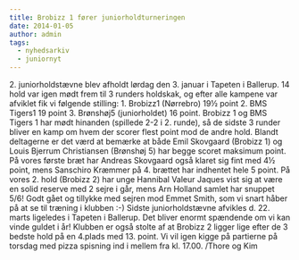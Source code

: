 ```yaml
---
title: Brobizz 1 fører juniorholdturneringen
date: 2014-01-05
author: admin
tags:
  - nyhedsarkiv
  - juniornyt
---
```


2\. juniorholdstævne blev afholdt lørdag den 3. januar i Tapeten i Ballerup. 14 hold var igen mødt frem til 3 runders holdskak, og efter alle kampene var afviklet fik vi følgende stilling: 1. Brobizz1 (Nørrebro) 19½ point 2. BMS Tigers1 19 point 3. Brønshøj5 (juniorholdet) 16 point. Brobizz 1 og BMS Tigers 1 har mødt hinanden (spillede 2-2 i 2. runde), så de sidste 3 runder bliver en kamp om hvem der scorer flest point mod de andre hold. Blandt deltagerne er det værd at bemærke at både Emil Skovgaard (Brobizz 1) og Louis Bjerrum Christiansen (Brønshøj 5) har begge scoret maksimum point. På vores første bræt har Andreas Skovgaard også klaret sig fint med 4½ point, mens Sanschiro Kræmmer på 4. brættet har indhentet hele 5 point. På vores 2. hold (Brobizz 2) har unge Hannibal Valeur Jaques vist sig at være en solid reserve med 2 sejre i går, mens Arn Holland samlet har snuppet 5/6! Godt gået og tillykke med sejren mod Emmet Smith, som vi snart håber på at se til træning i klubben :-) Sidste juniorholdstævne afvikles d. 22. marts ligeledes i Tapeten i Ballerup. Det bliver enormt spændende om vi kan vinde guldet i år! Klubben er også stolte af at Brobizz 2 ligger lige efter de 3 bedste hold på en 4.plads med 13. point. Vi vil igen kigge på partierne på torsdag med pizza spisning ind i mellem fra kl. 17.00. /Thore og Kim
